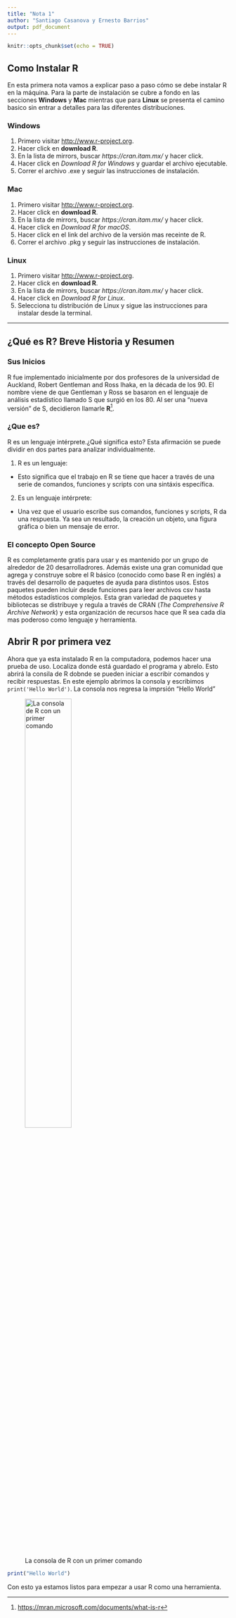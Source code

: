 ```yaml
---
title: "Nota 1"
author: "Santiago Casanova y Ernesto Barrios"
output: pdf_document
---
```


```r
knitr::opts_chunk$set(echo = TRUE)
```

## Como Instalar R 

En esta primera nota vamos a explicar paso a paso cómo se debe instalar R en la máquina. Para la parte de instalación se cubre a fondo en las secciones **Windows** y **Mac** mientras que para **Linux** se presenta el camino basico sin entrar a detalles para las diferentes distribuciones.

### Windows

1. Primero visitar <http://www.r-project.org>.
2. Hacer click en **download R**.
3. En la lista de mirrors, buscar *https://cran.itam.mx/* y hacer click.
4. Hacer click en *Download R for Windows* y guardar el archivo ejecutable.
5. Correr el archivo .exe y seguir las instrucciones de instalación.


### Mac

1. Primero visitar <http://www.r-project.org>.
2. Hacer click en **download R**.
3. En la lista de mirrors, buscar *https://cran.itam.mx/* y hacer click.
4. Hacer click en *Download R for macOS*.
5. Hacer click en el link del archivo de la versión mas receinte de R.
5. Correr el archivo .pkg y seguir las instrucciones de instalación.

### Linux

1. Primero visitar <http://www.r-project.org>.
2. Hacer click en **download R**.
3. En la lista de mirrors, buscar *https://cran.itam.mx/* y hacer click.
4. Hacer click en *Download R for Linux*.
5. Selecciona tu distribución de Linux y sigue las instrucciones para instalar desde la terminal.

---

## ¿Qué es R? Breve Historia y Resumen


### Sus Inicios

R fue implementado inicialmente por dos profesores de la universidad de Auckland, Robert Gentleman and Ross Ihaka,  en la década de los 90. El nombre viene de que Gentleman y Ross se basaron en el lenguaje de análisis estadístico llamado S que surgió en los 80. Al ser una "nueva versión" de S, decidieron llamarle **R**[^1].

[^1]: <https://mran.microsoft.com/documents/what-is-r>

### ¿Que es?

R es un lenguaje intérprete.¿Qué significa esto? Esta afirmación se puede dividir en dos partes para analizar individualmente.

1. R es un lenguaje:
  
  - Esto significa que el trabajo en R se tiene que hacer a través de una serie de comandos, funciones y scripts con una sintáxis específica.

2. Es un lenguaje intérprete:
 
  - Una vez que el usuario escribe sus comandos, funciones y scripts, R da una respuesta. Ya sea un resultado, la creación un objeto, una figura gráfica o bien un mensaje de error.
  
### El concepto Open Source

R es completamente gratis para usar y es mantenido por un grupo de alrededor de 20 desarrolladrores. Además existe una gran comunidad que agrega y construye sobre el R básico (conocido como base R en inglés) a través del desarrollo de paquetes de ayuda para distintos usos. Estos paquetes pueden incluir desde funciones para leer archivos csv hasta métodos estadísticos complejos. Esta gran variedad de paquetes y bibliotecas se distribuye y regula a través de CRAN (*The Comprehensive R Archive Network*) y esta organización de recursos hace que R sea cada día mas poderoso como lenguaje y herramienta.

## Abrir R por primera vez

Ahora que ya esta instalado R en la computadora, podemos hacer una prueba de uso. Localiza donde está guardado el programa y abrelo. Esto abrirá la consila de R dobnde se pueden iniciar a escribir comandos y recibir respuestas. En este ejemplo abrimos la consola y escribimos `print('Hello World')`. La consola nos regresa la imprsión "Hello World"

![La consola de R con un primer comando](consola R.png){width=50%}

```r
print("Hello World")
```

Con esto ya estamos listos para empezar a usar R como una herramienta.


